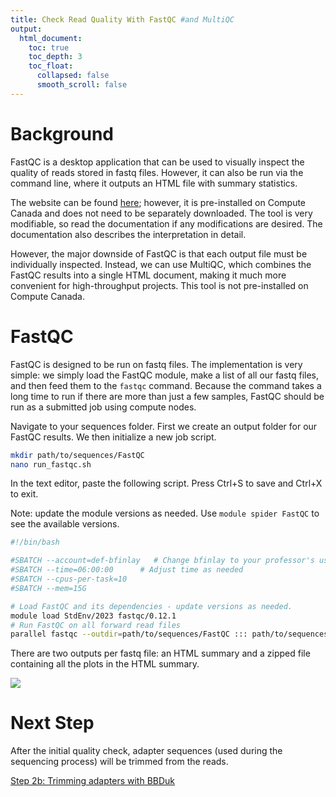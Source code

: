 ```yaml
---
title: Check Read Quality With FastQC #and MultiQC
output: 
  html_document: 
    toc: true
    toc_depth: 3
    toc_float:
      collapsed: false
      smooth_scroll: false
---
```


# Background

FastQC is a desktop application that can be used to visually inspect the quality
of reads stored in fastq files. However, it can also be run via the command
line, where it outputs an HTML file with summary statistics.

The website can be found [here](https://www.bioinformatics.babraham.ac.uk);
however, it is pre-installed on Compute Canada and does not need to be
separately downloaded. The tool is very modifiable, so read the documentation if
any modifications are desired. The documentation also describes the
interpretation in detail.

However, the major downside of FastQC is that each output file must be
individually inspected. Instead, we can use MultiQC, which combines the FastQC
results into a single HTML document, making it much more convenient for
high-throughput projects. This tool is not pre-installed on Compute Canada.

# FastQC

FastQC is designed to be run on fastq files. The implementation is very simple:
we simply load the FastQC module, make a list of all our fastq files, and then
feed them to the `fastqc` command. Because the command takes a long time to run
if there are more than just a few samples, FastQC should be run as a submitted
job using compute nodes.

Navigate to your sequences folder. First we create an output folder for our
FastQC results. We then initialize a new job script.

```bash
mkdir path/to/sequences/FastQC
nano run_fastqc.sh
```

In the text editor, paste the following script. Press Ctrl+S to save and Ctrl+X
to exit.

Note: update the module versions as needed. Use `module spider FastQC` to see
the available versions.

```bash
#!/bin/bash

#SBATCH --account=def-bfinlay   # Change bfinlay to your professor's username
#SBATCH --time=06:00:00      # Adjust time as needed
#SBATCH --cpus-per-task=10
#SBATCH --mem=15G 

# Load FastQC and its dependencies - update versions as needed.
module load StdEnv/2023 fastqc/0.12.1
# Run FastQC on all forward read files
parallel fastqc --outdir=path/to/sequences/FastQC ::: path/to/sequences/*_1.fastq.gz
```

There are two outputs per fastq file: an HTML summary and a zipped file
containing all the plots in the HTML summary.

![](fastqc_html.JPG)

<!-- # MultiQC (WORK IN PROGRESS) -->

<!-- MultiQC documentation can be found [here](https://multiqc.info/docs/). -->

<!-- ## Installing MultiQC -->

<!-- Installation is a multi-step process. Unfortunately, the installation is not -->
<!-- smooth on the Beluga cluster (I wasn't able to successfully overcome a range of -->
<!-- issues); however, installation on Cedar is possible. -->

<!-- ```{bash, eval=FALSE, warning=FALSE, include=T, results='hide'} -->
<!-- module load python/3.12.4 -->
<!-- virtualenv --no-download multiqc_virenv/env -->
<!-- source multiqc_virenv/env/bin/activate -->



<!-- # Load the Rust module -->
<!-- module load StdEnv/2023 rust/1.76.0 -->
<!-- pkg install binutils -->
<!-- pip install multiqc -->
<!-- ``` -->

# Next Step

After the initial quality check, adapter sequences (used during the sequencing
process) will be trimmed from the reads.

[Step 2b: Trimming adapters with
BBDuk](https://armetcal.github.io/Bioinformatic-Tool-Wikipedia/read_filtering/bbduk.html)
